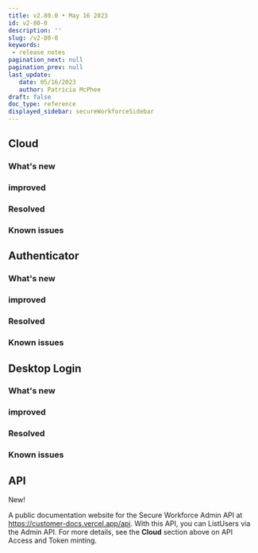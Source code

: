 ```yaml
---
title: v2.80.0 • May 16 2023
id: v2-80-0
description: ''
slug: /v2-80-0 
keywords: 
 - release notes
pagination_next: null
pagination_prev: null
last_update: 
   date: 05/16/2023
   author: Patricia McPhee
draft: false
doc_type: reference
displayed_sidebar: secureWorkforceSidebar
---
```




## Cloud


### What's new


### improved


### Resolved


### Known issues



## Authenticator


### What's new


### improved


### Resolved


### Known issues



## Desktop Login


### What's new


### improved


### Resolved


### Known issues


## API 

<span className="changelog-tag" data-tag="New">New!</span>

A public documentation website for the Secure Workforce Admin API at https://customer-docs.vercel.app/api. With this API, you can ListUsers via the Admin API. For more details, see the **Cloud** section above on API Access and Token minting.



